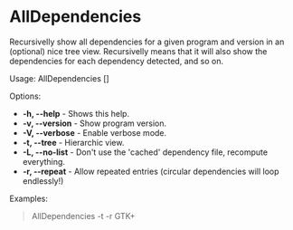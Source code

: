 =  AllDependencies =

Recursivelly show all dependencies for a given program and version in an (optional) nice tree view. Recursivelly means that it will also show the dependencies for each dependency detected, and so on.

Usage: AllDependencies <package> [<version>]

Options:
* '''-h, --help''' - Shows this help.
* '''-v, --version''' - Show program version.
* '''-V, --verbose''' - Enable verbose mode.
* '''-t, --tree''' - Hierarchic view.
* '''-L, --no-list''' - Don't use the 'cached' dependency file, recompute everything.
* '''-r, --repeat''' - Allow repeated entries (circular dependencies will loop endlessly!)

Examples:
<blockquote>
AllDependencies -t -r GTK+ <br/>
</blockquote>

{{Reference}}
